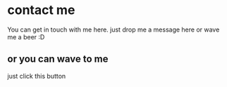 
# contact me

You can get in touch with me here. just drop me a message here or wave me a beer :D

## or you can wave to me

just click this button

<Wave />
